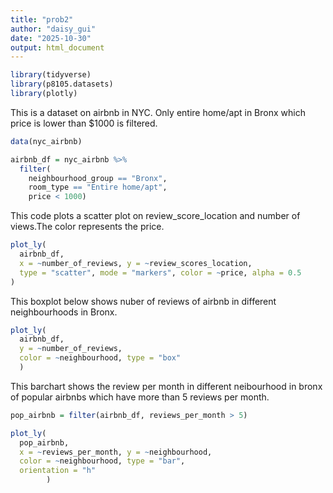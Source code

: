 ```yaml
---
title: "prob2"
author: "daisy_gui"
date: "2025-10-30"
output: html_document
---
```


```r
library(tidyverse)
library(p8105.datasets)
library(plotly)
```

This is a dataset on airbnb in NYC. Only entire home/apt in Bronx which price is lower than $1000 is filtered. 

```r
data(nyc_airbnb)

airbnb_df = nyc_airbnb %>%
  filter(
    neighbourhood_group == "Bronx",
    room_type == "Entire home/apt", 
    price < 1000)
```

This code plots a scatter plot on review_score_location and number of views.The color represents the price. 

```r
plot_ly(
  airbnb_df, 
  x = ~number_of_reviews, y = ~review_scores_location, 
  type = "scatter", mode = "markers", color = ~price, alpha = 0.5
)
```

This boxplot below shows nuber of reviews of airbnb in different neighbourhoods in Bronx. 

```r
plot_ly(
  airbnb_df,
  y = ~number_of_reviews, 
  color = ~neighbourhood, type = "box"
  )
```

This barchart shows the review per month in different neibourhood in bronx of popular airbnbs which have more than 5 reviews per month. 

```r
pop_airbnb = filter(airbnb_df, reviews_per_month > 5)

plot_ly(
  pop_airbnb, 
  x = ~reviews_per_month, y = ~neighbourhood, 
  color = ~neighbourhood, type = "bar", 
  orientation = "h"
        )
```

